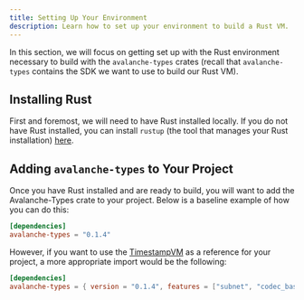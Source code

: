 ```yaml
---
title: Setting Up Your Environment
description: Learn how to set up your environment to build a Rust VM.
---
```


In this section, we will focus on getting set up with the Rust environment necessary to build with the `avalanche-types` crates (recall that `avalanche-types` contains the SDK we want to use to build our Rust VM).

## Installing Rust

First and foremost, we will need to have Rust installed locally. If you do not have Rust installed, you can install `rustup` (the tool that manages your Rust installation) [here](https://www.rust-lang.org/tools/install).

## Adding `avalanche-types` to Your Project

Once you have Rust installed and are ready to build, you will want to add the Avalanche-Types crate to your project. Below is a baseline example of how you can do this:

```toml title="Cargo.toml"
[dependencies]
avalanche-types = "0.1.4"
```

However, if you want to use the [TimestampVM](https://github.com/ava-labs/timestampvm-rs) as a reference for your project, a more appropriate import would be the following:

```toml title="Cargo.toml"
[dependencies]
avalanche-types = { version = "0.1.4", features = ["subnet", "codec_base64"] } 
```
